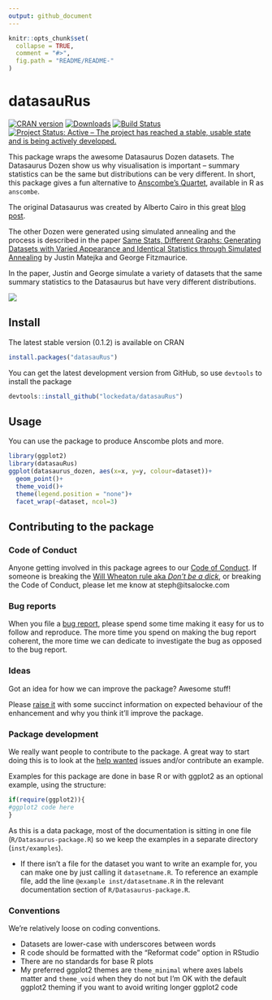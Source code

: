 ```yaml
---
output: github_document
---
```


<!-- README.md is generated from README.Rmd. Please edit that file -->

```r
knitr::opts_chunk$set(
  collapse = TRUE,
  comment = "#>",
  fig.path = "README/README-"
)
```

# datasauRus
[![CRAN version](http://www.r-pkg.org/badges/version/datasauRus)](https://cran.r-project.org/package=datasauRus) [![Downloads](http://cranlogs.r-pkg.org/badges/datasauRus)](http://cran.rstudio.com/web/packages/datasauRus/index.html) [![Build Status](https://travis-ci.org/lockedata/datasauRus.svg?branch=master)](https://travis-ci.org/lockedata/datasauRus) [![Project Status: Active – The project has reached a stable, usable state and is being actively developed.](http://www.repostatus.org/badges/latest/active.svg)](http://www.repostatus.org/#active)

This package wraps the awesome Datasaurus Dozen datasets. The Datasaurus Dozen show us why visualisation is important -- summary statistics can be the same but distributions can be very different. In short, this package gives a fun alternative to [Anscombe's Quartet](https://en.wikipedia.org/wiki/Anscombe%27s_quartet), available in R as `anscombe`.

The original Datasaurus was created by Alberto Cairo in this great [blog post](http://www.thefunctionalart.com/2016/08/download-datasaurus-never-trust-summary.html).

The other Dozen were generated using simulated annealing and the process is described in the paper [Same Stats, Different Graphs: Generating Datasets with Varied Appearance and Identical Statistics through Simulated Annealing](https://doi.org/10.1145/3025453.3025912) by Justin Matejka and George Fitzmaurice.

In the paper, Justin and George simulate a variety of datasets that the same summary statistics to the Datasaurus but have very different distributions. 

![](https://github.com/lockedata/lazyCDN/blob/master/DinoSequential.gif?raw=true)


## Install
The latest stable version (0.1.2) is available on CRAN
```r
install.packages("datasauRus")
```

You can get the latest development version from GitHub, so use `devtools` to install the package

```r
devtools::install_github("lockedata/datasauRus")
```

## Usage
You can use the package to produce Anscombe plots and more.

```r
library(ggplot2)
library(datasauRus)
ggplot(datasaurus_dozen, aes(x=x, y=y, colour=dataset))+
  geom_point()+
  theme_void()+
  theme(legend.position = "none")+
  facet_wrap(~dataset, ncol=3)
```

## Contributing to the package

### Code of Conduct
Anyone getting involved in this package agrees to our [Code of Conduct](CONDUCT.md). If someone is breaking the [Will Wheaton rule aka *Don't be a dick*](https://dontbeadickday.com/), or breaking the Code of Conduct, please let me know at steph@itsalocke.com

### Bug reports
When you file a [bug report](https://github.com/lockedata/datasauRus/issues), please spend some time making it easy for us to follow and reproduce. The more time you spend on making the bug report coherent, the more time we can dedicate to investigate the bug as opposed to the bug report.

### Ideas
Got an idea for how we can improve the package? Awesome stuff!

Please [raise it](https://github.com/lockedata/datasauRus/issues) with some succinct information on expected behaviour of the enhancement and why you think it'll improve the package.

### Package development
We really want people to contribute to the package. A great way to start doing this is to look at the [help wanted](https://github.com/lockedata/datasauRus/issues?q=is%3Aissue+is%3Aopen+label%3A%22help+wanted+%3Araised_hand%3A%22) issues and/or contribute an example.

Examples for this package are done in base R or with ggplot2 as an optional example, using the structure:

```r
if(require(ggplot2)){
#ggplot2 code here
}
```

As this is a data package, most of the documentation is sitting in one file (`R/Datasaurus-package.R`) so we keep the examples in a separate directory (`inst/examples`). 

- If there isn't a file for the dataset you want to write an example for, you can make one by just calling it `datasetname.R`. To reference an example file, add the line `@example inst/datasetname.R` in the relevant documentation section of `R/Datasaurus-package.R`.

### Conventions
We're relatively loose on coding conventions. 

- Datasets are lower-case with underscores between words
- R code should be formatted with the "Reformat code" option in RStudio
- There are no standards for base R plots
- My preferred ggplot2 themes are `theme_minimal` where axes labels matter and `theme_void` when they do not but I'm OK with the default ggplot2 theming if you want to avoid writing longer ggplot2 code
